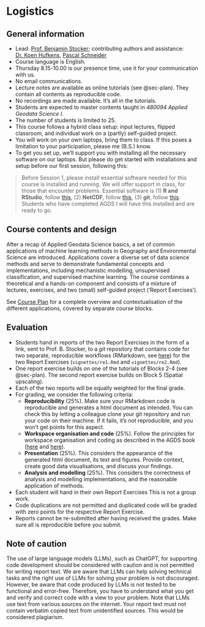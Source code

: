 # Logistics {#sec-logistics}

## General information

- Lead: [Prof. Benjamin Stocker](https://geco-group.org/author/benjamin-stocker/); contributing authors and assistance: [Dr. Koen Hufkens](https://geco-group.org/author/koen-hufkens/), [Pascal Schneider](https://geco-group.org/author/pascal-schneider/) 
- Course language is English.
- Thursday 8.15-10.00 is our presence time, use it for your communication with us.
- No email communications.
- Lecture notes are available as online tutorials (see @sec-plan). They contain all contents as reproducible code.
- No recordings are made available. It’s all in the tutorials.
- Students are expected to master contents taught in *480094 Applied Geodata Science I*.
- The number of students is limited to 25.
- This course follows a hybrid class setup: input lectures, flipped classroom, and individual work on a (partly) self-guided project.
- You will work on your own laptops, bring them to class. If this poses a limitation to your participation, please me (B.S.) know. 
- To get you set up, we’ll support you with installing all the necessary software on our laptops. But please do get started with installations and setup before our first session, following this:

> Before Session 1, please install essential software needed for this course is installed and running. We will offer support in class, for those that encounter problems. Essential software is (1) **R and RStudio**, follow [this](https://geco-bern.github.io/agds/gettingstarted.html#installing-r-and-rstudio), (2) **NetCDF**, follow [this](https://geco-bern.github.io/agds/gettingstarted.html#other-libraries-and-applications), (3) **git**, follow [this](https://geco-bern.github.io/agds/gettingstarted.html#git-1). Students who have completed AGDS I will have this installed and are ready to go.


## Course contents and design

After a recap of Applied Geodata Science basics, a set of common applications of machine learning methods in Geography and Environmental Science are introduced. Applications cover a diverse set of data science methods and serve to demonstrate fundamental concepts and implementations, including mechanistic modelling, unsupervised classification, and supervised machine learning. The course combines a theoretical and a hands-on component and consists of a mixture of lectures, exercises, and two (small) self-guided project ('Report Exercises').

See [Course Plan](@sec-plan) for a complete overview and contextualisation of the different applications, covered by separate course blocks.

## Evaluation

- Students hand in reports of the two Report Exercises in the form of a link, sent to Prof. B. Stocker, to a *git* repository that contains code for two separate, reproducible workflows (RMarkdown, see [here](https://geco-bern.github.io/agds/gettingstarted.html#rmarkdown)) for the two Report Exercises (`vignettes/re1.Rmd` and `vignettes/re2.Rmd`).
- One report exercise builds on one of the tutorials of Blocks 2-4 (see @sec-plan). The second report exercise builds on Block 5 (Spatial upscaling).
- Each of the two reports will be equally weighted for the final grade.
- For grading, we consider the following criteria:
  - **Reproducibility** (25%). Make sure your RMarkdown code is reproducible and generates a html document as intended. You can check this by letting a colleague clone your git repository and run your code on their machine. If it fails, it's not reproducible, and you won't get points for this aspect.
  - **Workspace organisation and code** (25%). Follow the principles for workspace organisation and coding as described in the AGDS book ([here](https://geco-bern.github.io/agds/gettingstarted.html#wspmgmt) and [here](https://geco-bern.github.io/agds/programmingprimers.html#programming-basics)).
  - **Presentation** (25%). This considers the appearance of the generated html document, its text and figures. Provide context, create good data visualisations, and discuss your findings.
  - **Analysis and modelling** (25%). This considers the correctness of analysis and modelling implementations, and the reasonable application of methods.
- Each student will hand in their own Report Exercises This is not a group work. 
- Code duplications are not permitted and duplicated code will be graded with zero points for the respective Report Exercise.
- Reports cannot be re-submitted after having received the grades. Make sure all is reproducible before you submit.

## Note of caution

The use of large language models (LLMs), such as ChatGPT, for supporting code development should be considered with caution and is not permitted for writing report text. We are aware that LLMs can help solving technical tasks and the right use of LLMs for solving your problem is not discouraged. However, be aware that code produced by LLMs is not tested to be functional and error-free. Therefore, you have to understand what you get and verify and correct code with a view to your problem. Note that LLMs use text from various sources on the internet. Your report text must not contain verbatim copied text from unidentified sources. This would be considered plagiarism.

<!-- This is a book created from markdown and executable code. -->

<!-- See @knuth84 for additional discussion of literate programming. -->

<!-- ```{r} -->
<!-- 1 + 1 -->
<!-- ``` -->
